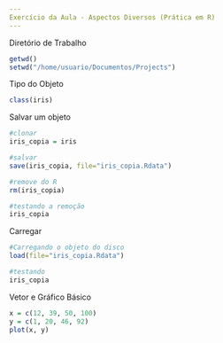 ```yaml
---
Exercício da Aula - Aspectos Diversos (Prática em R)
---
```


Diretório de Trabalho
```r
getwd()
setwd("/home/usuario/Documentos/Projects")
```

Tipo do Objeto
```r
class(iris)
```

Salvar um objeto
```r
#clonar
iris_copia = iris

#salvar
save(iris_copia, file="iris_copia.Rdata")

#remove do R
rm(iris_copia)

#testando a remoção
iris_copia
```

Carregar
```r
#Carregando o objeto do disco
load(file="iris_copia.Rdata")

#testando
iris_copia
```

Vetor e Gráfico Básico
```r
x = c(12, 39, 50, 100)
y = c(1, 20, 46, 92)
plot(x, y)
```
